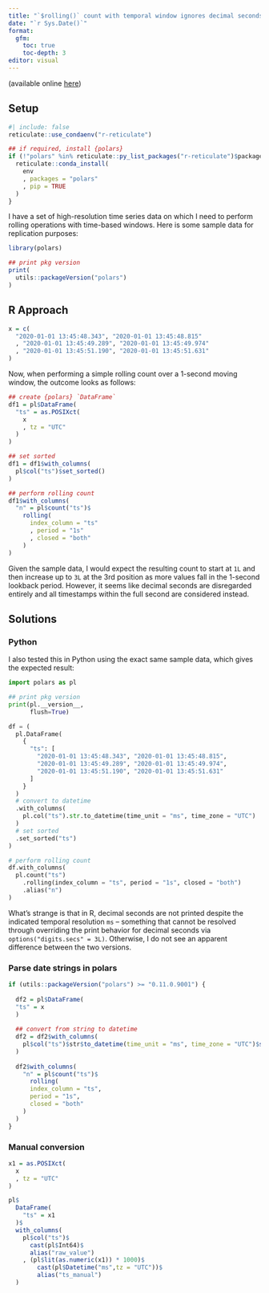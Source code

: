 ```yaml
---
title: "`$rolling()` count with temporal window ignores decimal seconds"
date: "`r Sys.Date()`"
format: 
  gfm:
    toc: true
    toc-depth: 3
editor: visual
---
```


(available online [here](https://github.com/pola-rs/r-polars/issues/578))


## Setup

```r
#| include: false
reticulate::use_condaenv("r-reticulate")

## if required, install {polars}
if (!"polars" %in% reticulate::py_list_packages("r-reticulate")$package) {
  reticulate::conda_install(
    env
    , packages = "polars"
    , pip = TRUE
  )
}

```

I have a set of high-resolution time series data on which I need to perform rolling operations with time-based windows. Here is some sample data for replication purposes:

```r
library(polars)

## print pkg version
print(
  utils::packageVersion("polars")
)

```


## R Approach

```r
x = c(
  "2020-01-01 13:45:48.343", "2020-01-01 13:45:48.815"
  , "2020-01-01 13:45:49.289", "2020-01-01 13:45:49.974"
  , "2020-01-01 13:45:51.190", "2020-01-01 13:45:51.631"
)

```

Now, when performing a simple rolling count over a 1-second moving window, the outcome looks as follows:

```r
## create {polars} `DataFrame`
df1 = pl$DataFrame(
  "ts" = as.POSIXct(
    x
    , tz = "UTC"
  )
)

## set sorted
df1 = df1$with_columns(
  pl$col("ts")$set_sorted()
)

## perform rolling count
df1$with_columns(
  "n" = pl$count("ts")$
    rolling(
      index_column = "ts"
      , period = "1s"
      , closed = "both"
    )
)

```

Given the sample data, I would expect the resulting count to start at `1L` and then increase up to `3L` at the 3rd position as more values fall in the 1-second lookback period. However, it seems like decimal seconds are disregarded entirely and all timestamps within the full second are considered instead.


## Solutions

### Python

I also tested this in Python using the exact same sample data, which gives the expected result:

```python
import polars as pl

## print pkg version
print(pl.__version__, 
      flush=True)

```

```python
df = (
  pl.DataFrame(
    {
      "ts": [
        "2020-01-01 13:45:48.343", "2020-01-01 13:45:48.815", 
        "2020-01-01 13:45:49.289", "2020-01-01 13:45:49.974", 
        "2020-01-01 13:45:51.190", "2020-01-01 13:45:51.631"
      ]
    }
  )
  # convert to datetime
  .with_columns(
    pl.col("ts").str.to_datetime(time_unit = "ms", time_zone = "UTC")
  )
  # set sorted
  .set_sorted("ts")
)

# perform rolling count
df.with_columns(
  pl.count("ts")
    .rolling(index_column = "ts", period = "1s", closed = "both")
    .alias("n")
)

```

What's strange is that in R, decimal seconds are not printed despite the indicated temporal resolution `ms` &ndash; something that cannot be resolved through overriding the print behavior for decimal seconds via `options("digits.secs" = 3L)`. Otherwise, I do not see an apparent difference between the two versions.


### Parse date strings in polars

```r
if (utils::packageVersion("polars") >= "0.11.0.9001") {
  
  df2 = pl$DataFrame(
  "ts" = x
  )
  
  ## convert from string to datetime
  df2 = df2$with_columns(
    pl$col("ts")$str$to_datetime(time_unit = "ms", time_zone = "UTC")$set_sorted()
  )
  
  df2$with_columns(
    "n" = pl$count("ts")$
      rolling(
      index_column = "ts",
      period = "1s",
      closed = "both"
    )
  )
}

```

### Manual conversion

```r
x1 = as.POSIXct(
  x
  , tz = "UTC"
)

pl$
  DataFrame(
    "ts" = x1
  )$
  with_columns(
    pl$col("ts")$
      cast(pl$Int64)$
      alias("raw_value")
    , (pl$lit(as.numeric(x1)) * 1000)$
        cast(pl$Datetime("ms",tz = "UTC"))$
        alias("ts_manual")
  )

```
